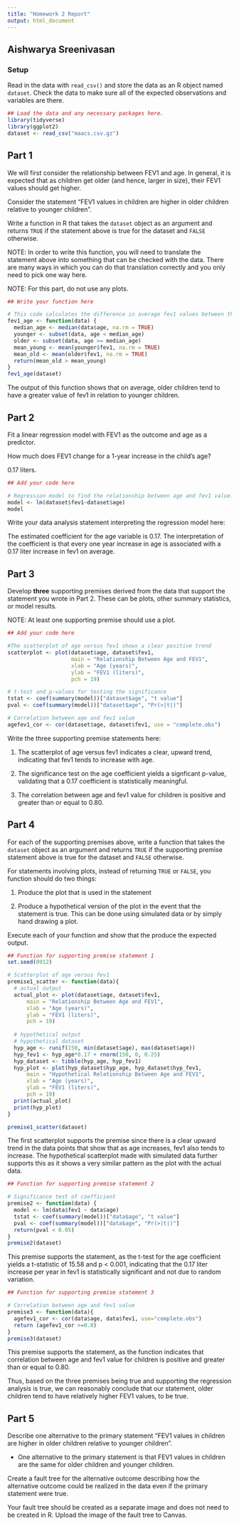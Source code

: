 ```yaml
---
title: "Homework 2 Report"
output: html_document
---
```



## Aishwarya Sreenivasan

### Setup

Read in the data with `read_csv()` and store the data as an R object named `dataset`. Check the data to make sure all of the expected observations and variables are there.


```r
## Load the data and any necessary packages here.
library(tidyverse)
library(ggplot2)
dataset <- read_csv("maacs.csv.gz")
```

## Part 1

We will first consider the relationship between FEV1 and age. In general, it is expected that as children get older (and hence, larger in size), their FEV1 values should get higher. 

Consider the statement "FEV1 values in children are higher in older children relative to younger children". 

Write a function in R that takes the `dataset` object as an argument and returns `TRUE` if the statement above is true for the dataset and `FALSE` otherwise. 

NOTE: In order to write this function, you will need to translate the statement above into something that can be checked with the data. There are many ways in which you can do that translation correctly and you only need to pick one way here. 

NOTE: For this part, do not use any plots.

```r
## Write your function here

# This code calculates the difference in average fev1 values between those younger than the median age and those older than the median age.
fev1_age <- function(data) {
  median_age <- median(data$age, na.rm = TRUE)
  younger <- subset(data, age < median_age)
  older <- subset(data, age >= median_age)
  mean_young <- mean(younger$fev1, na.rm = TRUE)
  mean_old <- mean(older$fev1, na.rm = TRUE)
  return(mean_old > mean_young)
}
fev1_age(dataset)
```
The output of this function shows that on average, older children tend to have a greater value of fev1 in relation to younger children.

## Part 2

Fit a linear regression model with FEV1 as the outcome and age as a predictor.

How much does FEV1 change for a 1-year increase in the child's age? 

0.17 liters.

```r
## Add your code here

# Regression model to find the relationship between age and fev1 value.
model <- lm(dataset$fev1~dataset$age)
model
```

Write your data analysis statement interpreting the regression model here:

The estimated coefficient for the age variable is 0.17. The interpretation of the coefficient is that every one year increase in age is associated with a 0.17 liter increase in fev1 on average.

## Part 3

Develop **three** supporting premises derived from the data that support the statement you wrote in Part 2. These can be plots, other summary statistics, or model results.

NOTE: At least one supporting premise should use a plot.

```r
## Add your code here

#The scatterplot of age versus fev1 shows a clear positive trend
scatterplot <- plot(dataset$age, dataset$fev1,
                    main = "Relationship Between Age and FEV1",
                    xlab = "Age (years)",
                    ylab = "FEV1 (liters)",
                    pch = 19)

# t-test and p-values for testing the significance
tstat <- coef(summary(model))["dataset$age", "t value"]
pval <- coef(summary(model))["dataset$age", "Pr(>|t|)"]

# Correlation between age and fev1 value
agefev1_cor <- cor(dataset$age, dataset$fev1, use = "complete.obs")
```


Write the three supporting premise statements here:

1. The scatterplot of age versus fev1 indicates a clear, upward trend, indicating that fev1 tends to increase with age.

2. The significance test on the age coefficient yields a signficant p-value, validating that a 0.17 coefficient is statistically meaningful.

3. The correlation between age and fev1 value for children is positive and greater than or equal to 0.80.


## Part 4

For each of the supporting premises above, write a function that takes the `dataset` object as an argument and returns `TRUE` if the supporting premise statement above is true for the dataset and `FALSE` otherwise. 

For statements involving plots, instead of returning `TRUE` or `FALSE`, you function should do two things:

1. Produce the plot that is used in the statement

2. Produce a hypothetical version of the plot in the event that the statement is true. This can be done using simulated data or by simply hand drawing a plot.

Execute each of your function and show that the produce the expected output.

```r
## Function for supporting premise statement 1
set.seed(0912)

# Scatterplot of age versus fev1
premise1_scatter <- function(data){
  # actual output
  actual_plot <- plot(dataset$age, dataset$fev1, 
      main = "Relationship Between Age and FEV1",
      xlab = "Age (years)",
      ylab = "FEV1 (liters)",
      pch = 19)
  
  # hypothetical output
  # hypothetical dataset
  hyp_age <- runif(150, min(dataset$age), max(dataset$age)) 
  hyp_fev1 <- hyp_age*0.17 + rnorm(150, 0, 0.25)
  hyp_dataset <- tibble(hyp_age, hyp_fev1)
  hyp_plot <- plot(hyp_dataset$hyp_age, hyp_dataset$hyp_fev1,
      main = "Hypothetical Relationship Between Age and FEV1",
      xlab = "Age (years)",
      ylab = "FEV1 (liters)",
      pch = 19)
  print(actual_plot)
  print(hyp_plot)
}

premise1_scatter(dataset)
```

The first scatterplot supports the premise since there is a clear upward trend in the data points that show that as age increases, fev1 also tends to increase. The hypothetical scatterplot made with simulated data further supports this as it shows a very similar pattern as the plot with the actual data.


```r
## Function for supporting premise statement 2

# Significance test of coefficient
premise2 <- function(data) {
  model <- lm(data$fev1 ~ data$age)
  tstat <- coef(summary(model))["data$age", "t value"]
  pval <- coef(summary(model))["data$age", "Pr(>|t|)"]
  return(pval < 0.05)
}
premise2(dataset)
```
This premise supports the statement, as the t-test for the age coefficient yields a t-statistic of 15.58 and p < 0.001, indicating that the 0.17 liter increase per year in fev1 is statistically significant and not due to random variation.


```r
## Function for supporting premise statement 3

# Correlation between age and fev1 value
premise3 <- function(data){
  agefev1_cor <- cor(data$age, data$fev1, use="complete.obs")
  return (agefev1_cor >=0.8)
}
premise3(dataset)
```
This premise supports the statement, as the function indicates that correlation between age and fev1 value for children is positive and greater than or equal to 0.80.

Thus, based on the three premises being true and supporting the regression analysis is true, we can reasonably conclude that our statement, older children tend to have relatively higher FEV1 values, to be true.


## Part 5

Describe one alternative to the primary statement "FEV1 values in children are higher in older children relative to younger children". 

 - One alternative to the primary statement is that FEV1 values in children are the same for older children and younger children.

Create a fault tree for the alternative outcome describing how the alternative outcome could be realized in the data even if the primary statement were true.

Your fault tree should be created as a separate image and does not need to be created in R. Upload the image of the fault tree to Canvas.


